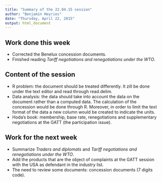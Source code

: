 ```yaml
---
title: "Summary of the 22.04.15 session"
author: "Benjamin Heyries"
date: "Thursday, April 22, 2015"
output: html_document
---
```


## Work done this week
 
  * Corrected the Benelux concession documents.
  * Finished reading _Tariff negotiations and renegotiations under the WTO_.
  
## Content of the session
  
  * R problem: the document should be treated differently. It zill be done under the text editor and read through read.delim.
  * Data analysis: the data should take into account the data on the document rather than a computed data. The calculation of the concession would be done through R. Moreover, in order to limit the text format of the data a new column would be created to indicate the units.
  * Hoda's book: membership, base rate, renegotiations and supplementary negotiations at the GATT (the participation issue).

## Work for the next week

  * Summarize _Traders and diplomats_ and  _Tariff negotiations and renegotiations under the WTO_.
  * Add the products that are the object of complaints at the GATT session with the USA as defendant in the industry list.
  * The need to review some documents: concession documents (7 digits code).
